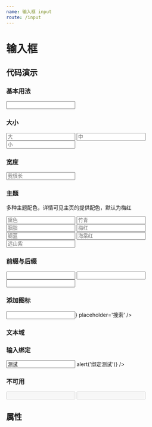```yaml
---
name: 输入框 input
route: /input
---
```



# 输入框

## 代码演示

### 基本用法

<Playground>
  <Input />
</Playground>

### 大小

<Playground>
  <Input size='large' placeholder='大' />
  <Input placeholder='中' />
  <Input size='small' placeholder='小' />
</Playground>

### 宽度

<Playground>
  <Input placeholder='我很长' width={400} />
</Playground>

### 主题

多种主题配色，详情可见主页的提供配色，默认为梅红


<Playground>
  <Input theme='primary' placeholder='黛色' />
  <Input theme='success' placeholder='竹青' />
  <Input theme='danger' placeholder='胭脂' />
  <Input theme='meihong' placeholder='梅红' />
  <Input theme='ganglan' placeholder='钢蓝' />
  <Input theme='haitang' placeholder='海棠红' />
  <Input theme='yuanshan' placeholder='远山紫' />
</Playground>

### 前缀与后缀

<Playground>
  <Input addonBefore={'邮箱'} />
  <Input addonAfter='元' size='large' />
  <Input addonBefore='A' addonAfter={'Z'} size='small' />
</Playground>

### 添加图标

<Playground>
  <Input icon={<Icon type='search' />} placeholder='搜索' />
</Playground>

### 文本域

<Playground>
  <Input.Textarea placeholder='搜索' width={240} theme='ganglan' />
</Playground>

### 输入绑定

<Playground>
  <Input value='测试' onChange={() => alert('绑定测试')} />
</Playground>

### 不可用

<Playground>
  <Input disabled />
  <Input addonAfter='元' size='large' disabled />
  <Input.Textarea disabled />
</Playground>

## 属性

<PropsTable of={Input} />
